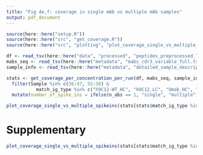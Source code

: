 ```yaml
---
title: "Fig 4e,f: coverage in single mAb vs multiple mAb samples"
output: pdf_document
---
```


```r
source(here::here("setup.R"))
source(here::here("src", "get_coverage.R"))
source(here::here("src", "plotting", "plot_coverage_single_vs_multiple_spikeins.R"))
```

```r
df <- read_tsv(here::here("data", "processed", "peptides_preprocessed_TP.tsv"), show_col_types = FALSE)
mabs_seq <- read_tsv(here::here("metadata", "mabs_cdr3_variable_full.tsv"), show_col_types = FALSE)
sample_info <- read_tsv(here::here("metadata", "detailed_sample_description.tsv"))
```

```r
stats <- get_coverage_per_concentration_per_run(df, mabs_seq, sample_info) %>%
  filter(Sample %in% c(36:47, 55:58) & 
           match_ig_type %in% c("h9C12-WT_HC", "h9C12_LC", "Umab_HC", "Umab_LC", "PGDM1400_HC", "PGDM1400_LC")) %>%
  mutate(number_of_spike_ins = ifelse(n_abs == 1, "single", "multiple"))
```

```r
plot_coverage_single_vs_multiple_spikeins(stats[stats$match_ig_type %in% HC_names, ])
```

# Supplementary

```r
plot_coverage_single_vs_multiple_spikeins(stats[stats$match_ig_type %in% LC_names, ])
```



